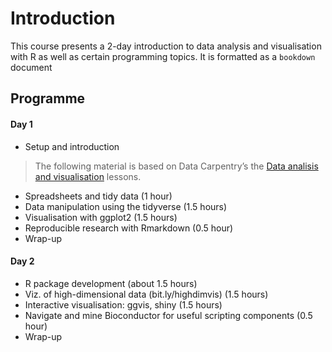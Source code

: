 # Introduction

This course presents a 2-day introduction to data analysis and
visualisation with R as well as certain programming topics. It is
formatted as a `bookdown` document

## Programme  {-}

#### Day 1  {-}

- Setup and introduction

> The following material is based on Data Carpentry's the
> [Data analisis and visualisation](http://www.datacarpentry.org/R-ecology-lesson/) lessons.

- Spreadsheets and tidy data (1 hour)
- Data manipulation using the tidyverse (1.5 hours)
- Visualisation with ggplot2 (1.5 hours)
- Reproducible research with Rmarkdown (0.5 hour)
- Wrap-up

#### Day 2 {-}
- R package development (about 1.5 hours)
- Viz. of high-dimensional data (bit.ly/highdimvis) (1.5 hours)
- Interactive visualisation: ggvis, shiny (1.5 hours)
- Navigate and mine Bioconductor for useful scripting components (0.5 hour)
- Wrap-up

